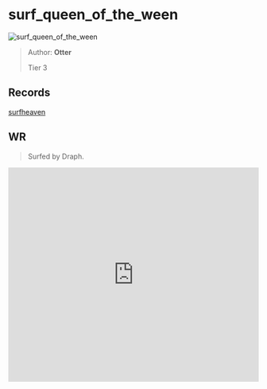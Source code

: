 
# surf_queen_of_the_ween

![surf_queen_of_the_ween](https://raw.githubusercontent.com/Sayt123/SurfMapPics/Maps-and-bonuses/csgo/surf_queen_of_the_ween.jpg)

> Author: **Otter**
>
> Tier 3

## Records

[surfheaven](https://surfheaven.eu/map/surf_queen_of_the_ween)

## WR

> Surfed by Draph.

<iframe
width="100%"
height="430"
src="https://www.youtube.com/embed/hynfnvvRSwY"
frameborder="0"
allow="accelerometer; autoplay; clipboard-write; encrypted-media; gyroscope; picture-in-picture"
allowFullScreen
/>

```md

[Surf Timer] - twitch.tv/draaph finished in 00:36:84 (WR -00:00:29). Improving by 00:00:37
[Surf Timer] - twitch.tv/draaph beat the map record! Rank: 1/178

Previous WR holder: tucks


```
                